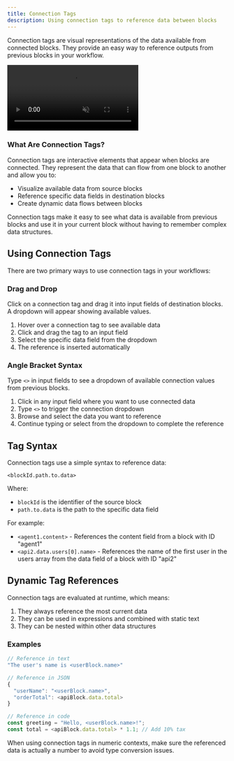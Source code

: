 ```yaml
---
title: Connection Tags
description: Using connection tags to reference data between blocks
---
```



Connection tags are visual representations of the data available from connected blocks. They provide an easy way to reference outputs from previous blocks in your workflow.

<div>
  <video 
    autoPlay 
    loop 
    muted 
    playsInline
    className="w-full"
    src="/connections.mp4"
  >
  </video>
</div>

### What Are Connection Tags?

Connection tags are interactive elements that appear when blocks are connected. They represent the data that can flow from one block to another and allow you to:

- Visualize available data from source blocks
- Reference specific data fields in destination blocks
- Create dynamic data flows between blocks

<Callout type="info">
  Connection tags make it easy to see what data is available from previous blocks and use it in your current block without having to remember complex data structures.
</Callout>

## Using Connection Tags

There are two primary ways to use connection tags in your workflows:

<div className="grid grid-cols-1 md:grid-cols-2 gap-4 my-6">
  <div className="border border-gray-200 dark:border-gray-800 rounded-lg p-4">
    <h3 className="font-medium text-lg mb-2">Drag and Drop</h3>
    <p className="text-sm text-gray-600 dark:text-gray-400">
      Click on a connection tag and drag it into input fields of destination blocks. A dropdown will appear showing available values.
    </p>
    <ol className="mt-2 text-sm text-gray-600 dark:text-gray-400 list-decimal pl-5">
      <li>Hover over a connection tag to see available data</li>
      <li>Click and drag the tag to an input field</li>
      <li>Select the specific data field from the dropdown</li>
      <li>The reference is inserted automatically</li>
    </ol>
  </div>
  
  <div className="border border-gray-200 dark:border-gray-800 rounded-lg p-4">
    <h3 className="font-medium text-lg mb-2">Angle Bracket Syntax</h3>
    <p className="text-sm text-gray-600 dark:text-gray-400">
      Type <code>&lt;&gt;</code> in input fields to see a dropdown of available connection values from previous blocks.
    </p>
    <ol className="mt-2 text-sm text-gray-600 dark:text-gray-400 list-decimal pl-5">
      <li>Click in any input field where you want to use connected data</li>
      <li>Type <code>&lt;&gt;</code> to trigger the connection dropdown</li>
      <li>Browse and select the data you want to reference</li>
      <li>Continue typing or select from the dropdown to complete the reference</li>
    </ol>
  </div>
</div>

## Tag Syntax

Connection tags use a simple syntax to reference data:

```
<blockId.path.to.data>
```

Where:
- `blockId` is the identifier of the source block
- `path.to.data` is the path to the specific data field

For example:
- `<agent1.content>` - References the content field from a block with ID "agent1"
- `<api2.data.users[0].name>` - References the name of the first user in the users array from the data field of a block with ID "api2"

## Dynamic Tag References

Connection tags are evaluated at runtime, which means:

1. They always reference the most current data
2. They can be used in expressions and combined with static text
3. They can be nested within other data structures

### Examples

```javascript
// Reference in text
"The user's name is <userBlock.name>"

// Reference in JSON
{
  "userName": "<userBlock.name>",
  "orderTotal": <apiBlock.data.total>
}

// Reference in code
const greeting = "Hello, <userBlock.name>!";
const total = <apiBlock.data.total> * 1.1; // Add 10% tax
```

<Callout type="warning">
  When using connection tags in numeric contexts, make sure the referenced data is actually a number to avoid type conversion issues.
</Callout> 